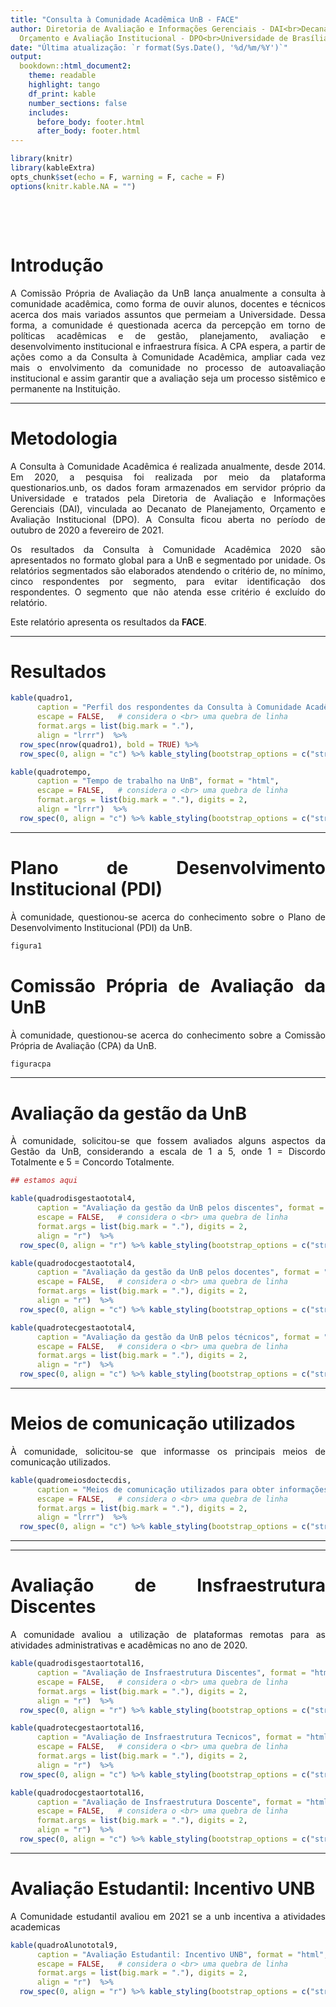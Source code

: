 ```yaml
---
title: "Consulta à Comunidade Acadêmica UnB - FACE"
author: Diretoria de Avaliação e Informações Gerenciais - DAI<br>Decanato de Planejamento,
  Orçamento e Avaliação Institucional - DPO<br>Universidade de Brasília - UnB
date: "Última atualização: `r format(Sys.Date(), '%d/%m/%Y')`"
output:
  bookdown::html_document2:
    theme: readable
    highlight: tango
    df_print: kable
    number_sections: false
    includes:
      before_body: footer.html
      after_body: footer.html
---
```


```r
library(knitr)
library(kableExtra)
opts_chunk$set(echo = F, warning = F, cache = F)
options(knitr.kable.NA = "")
```
<br>

<style> body {text-align: justify}</style>

<br>

# Introdução

\newline
A Comissão Própria de Avaliação da UnB lança anualmente a consulta à comunidade acadêmica, como forma de ouvir alunos, docentes e técnicos acerca dos mais variados assuntos que permeiam a Universidade. Dessa forma, a comunidade é questionada acerca da percepção em torno de políticas acadêmicas e de gestão, planejamento, avaliação e desenvolvimento institucional e infraestrura física. 
\newline
A CPA espera, a partir de ações como a da Consulta à Comunidade Acadêmica, ampliar cada vez mais o envolvimento da comunidade no processo de autoavaliação institucional e assim garantir que a avaliação seja um processo sistêmico e permanente na Instituição. 

***

# Metodologia


\newline
A Consulta à Comunidade Acadêmica é realizada anualmente, desde 2014. Em 2020, a pesquisa foi realizada por meio da plataforma questionarios.unb, os dados foram armazenados em servidor próprio da Universidade e tratados pela Diretoria de Avaliação e Informações Gerenciais (DAI), vinculada ao Decanato de Planejamento, Orçamento e Avaliação Institucional (DPO). A Consulta ficou aberta no período de outubro de 2020 a fevereiro de 2021.

Os resultados da Consulta à Comunidade Acadêmica 2020 são apresentados no formato global para a UnB e segmentado por unidade. Os relatórios segmentados são elaborados atendendo o critério de, no mínimo, cinco respondentes por segmento, para evitar identificação dos respondentes. O segmento que não atenda esse critério é excluído do relatório.

Este relatório apresenta os resultados da **FACE**.
\newline
\newline

***

# Resultados

```r
kable(quadro1,
      caption = "Perfil dos respondentes da Consulta à Comunidade Acadêmica", format = "html", 
      escape = FALSE,   # considera o <br> uma quebra de linha
      format.args = list(big.mark = "."), 
      align = "lrrr")  %>% 
  row_spec(nrow(quadro1), bold = TRUE) %>% 
  row_spec(0, align = "c") %>% kable_styling(bootstrap_options = c("striped", "hover", "responsive"), full_width = F)
```

\newline

```r

kable(quadrotempo,
      caption = "Tempo de trabalho na UnB", format = "html", 
      escape = FALSE,   # considera o <br> uma quebra de linha
      format.args = list(big.mark = "."), digits = 2, 
      align = "lrrr")  %>% 
  row_spec(0, align = "c") %>% kable_styling(bootstrap_options = c("striped", "hover", "responsive"), full_width = F)
```


\newline
***


# Plano de Desenvolvimento Institucional (PDI)
À comunidade, questionou-se acerca do conhecimento sobre o Plano de Desenvolvimento Institucional (PDI) da UnB.

\newline

```r

figura1

```
\newline


# Comissão Própria de Avaliação da UnB
À comunidade, questionou-se acerca do conhecimento sobre a Comissão Própria de Avaliação (CPA) da UnB.
\newline

```r

figuracpa

```
\newline
\newline

***


# Avaliação da gestão da UnB
\newline
À comunidade, solicitou-se que fossem avaliados alguns aspectos da Gestão da UnB, considerando a escala de 1 a 5, onde 1 = Discordo Totalmente e 5 = Concordo Totalmente.
\newline

```r
## estamos aqui

kable(quadrodisgestaototal4,
      caption = "Avaliação da gestão da UnB pelos discentes", format = "html", 
      escape = FALSE,   # considera o <br> uma quebra de linha
      format.args = list(big.mark = "."), digits = 2, 
      align = "r")  %>% 
  row_spec(0, align = "r") %>% kable_styling(bootstrap_options = c("striped", "hover", "responsive"), full_width = F, font_size = 14)
```

\newline

```r

kable(quadrodocgestaototal4,
      caption = "Avaliação da gestão da UnB pelos docentes", format = "html", 
      escape = FALSE,   # considera o <br> uma quebra de linha
      format.args = list(big.mark = "."), digits = 2, 
      align = "r")  %>% 
  row_spec(0, align = "c") %>% kable_styling(bootstrap_options = c("striped", "hover", "responsive"), full_width = F, font_size = 14)
```

\newline

```r

kable(quadrotecgestaototal4,
      caption = "Avaliação da gestão da UnB pelos técnicos", format = "html", 
      escape = FALSE,   # considera o <br> uma quebra de linha
      format.args = list(big.mark = "."), digits = 2, 
      align = "r")  %>% 
  row_spec(0, align = "c") %>% kable_styling(bootstrap_options = c("striped", "hover", "responsive"), full_width = F, font_size = 14)
```


\newline

***


# Meios de comunicação utilizados
\newline
À comunidade, solicitou-se que informasse os principais meios de comunicação utilizados.
\newline

```r

kable(quadromeiosdoctecdis,
      caption = "Meios de comunicação utilizados para obter informações da UnB por docentes e técnicos", format ="html",
      escape = FALSE,   # considera o <br> uma quebra de linha
      format.args = list(big.mark = "."), digits = 2, 
      align = "lrrr")  %>% 
  row_spec(0, align = "c") %>% kable_styling(bootstrap_options = c("striped", "hover", "responsive"), full_width = F)
```
\newline
\newline
\newline
***

***

# Avaliação de Insfraestrutura Discentes
\newline
A comunidade avaliou a utilização de plataformas remotas para as atividades administrativas e acadêmicas no ano de 2020.
\newline

```r


kable(quadrodisgestaortotal16,
      caption = "Avaliação de Insfraestrutura Discentes", format = "html", 
      escape = FALSE,   # considera o <br> uma quebra de linha
      format.args = list(big.mark = "."), digits = 2, 
      align = "r")  %>% 
  row_spec(0, align = "r") %>% kable_styling(bootstrap_options = c("striped", "hover", "responsive"), full_width = F, font_size = 14)
```

\newline

```r

kable(quadrotecgestaortotal16,
      caption = "Avaliação de Insfraestrutura Tecnicos", format = "html", 
      escape = FALSE,   # considera o <br> uma quebra de linha
      format.args = list(big.mark = "."), digits = 2, 
      align = "r")  %>% 
  row_spec(0, align = "c") %>% kable_styling(bootstrap_options = c("striped", "hover", "responsive"), full_width = F, font_size = 14)
```

\newline

```r

kable(quadrodocgestaortotal16,
      caption = "Avaliação de Insfraestrutura Doscente", format = "html", 
      escape = FALSE,   # considera o <br> uma quebra de linha
      format.args = list(big.mark = "."), digits = 2, 
      align = "r")  %>% 
  row_spec(0, align = "c") %>% kable_styling(bootstrap_options = c("striped", "hover", "responsive"), full_width = F, font_size = 14)
```

\newline
\newline


***

# Avaliação Estudantil: Incentivo UNB
\newline
A Comunidade estudantil avaliou em 2021 se a unb incentiva a atividades academicas
\newline

```r


kable(quadroAlunototal9,
      caption = "Avaliação Estudantil: Incentivo UNB", format = "html", 
      escape = FALSE,   # considera o <br> uma quebra de linha
      format.args = list(big.mark = "."), digits = 2, 
      align = "r")  %>% 
  row_spec(0, align = "r") %>% kable_styling(bootstrap_options = c("striped", "hover", "responsive"), full_width = F, font_size = 14)
```


